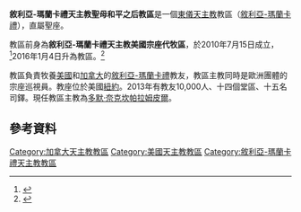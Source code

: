 {{noteTA
|T = zh-cn:叙利亚-玛兰卡礼天主教圣母和平之后教区; zh-tw:敘利亞-瑪蘭卡禮天主教聖母和平之后教區
|1 = zh-cn:和平之后; zh-tw:和平之后; 
}}
{{Infobox Roman Catholic diocese
|Roman Catholic Diocese of=敘利亞-瑪蘭卡禮天主教<br>聖母和平之-{后}-教區
|Latin name of diocese=
|image=Lagekarte CA-US.png
|caption=教區範圍
|location= [[美國|美國]]、[[加拿大|加拿大]]
|territory=
|population=10,000
|rite=[[敘利亞禮|敘利亞禮]]
|eastern church=[[敘利亞-瑪蘭卡禮天主教會|敘利亞-瑪蘭卡禮天主教會]]
|patron=聖母和平之-{后}-
|province= 直屬聖座
|established= 2010年
|cathedral=聖雲仙主教座堂<ref>{{Cite web |url=http://www.syromalankarausa.org/content/st-vincent-de-paul-malankara-catholic-cathedral-parish-elmont |title=St. Vincent de Paul Malankara Catholic Cathedral Parish, Elmont |access-date=2015-04-01 |archive-date=2021-01-16 |archive-url=https://web.archive.org/web/20210116055501/http://syromalankarausa.org/content/st-vincent-de-paul-malankara-catholic-cathedral-parish-elmont |dead-url=no }}</ref>
|co-cathedral=
|leadership= 正權主教
|website=[http://www.syromalankarausa.org/ 官方網頁]
|pope=
|patriarch=
|metropolitan=
|major archbishop=
|ordinary=多默·奈克坎帕拉姆皮爾
|coadjutor archbishop=
|coadjutor bishop=
|auxiliary=
|emeritus=
}}

'''敘利亞-瑪蘭卡禮天主教聖母和平之后教區'''是一個[[東儀天主教|東儀天主教]]教區（[[敘利亞-瑪蘭卡禮天主教會|敘利亞-瑪蘭卡禮]]），直屬聖座。

教區前身為'''敘利亞-瑪蘭卡禮天主教美國宗座代牧區'''，於2010年7月15日成立，<ref>{{Cite web |url=http://www.vatican.va/holy_father/benedict_xvi/apost_constitutions/documents/hf_ben-xvi_apc_20100715_foederate_lt.html |title=成立代牧區的宗座憲令 |accessdate=2013-04-13 |archive-date=2013-03-06 |archive-url=https://web.archive.org/web/20130306132502/http://www.vatican.va/holy_father/benedict_xvi/apost_constitutions/documents/hf_ben-xvi_apc_20100715_foederate_lt.html |dead-url=no }}</ref>2016年1月4日升為教區。<ref>{{Cite web |url=http://saltandlighttv.org/chinese/new-syro-malankar-eparchy-in-canada-and-usa/ |title=美國加拿大成立新瑪蘭卡禮教區 |accessdate=2016-01-05 |archive-date=2016-03-04 |archive-url=https://web.archive.org/web/20160304093327/http://saltandlighttv.org/chinese/new-syro-malankar-eparchy-in-canada-and-usa/ |dead-url=no }}</ref>

教區負責牧養[[美國|美國]]和[[加拿大|加拿大]]的[[敘利亞-瑪蘭卡禮天主教會|敘利亞-瑪蘭卡禮]]教友，教區主教同時是歐洲團體的宗座巡視員。教座位於美國[[紐約|紐約]]。2013年有教友10,000人、十四個堂區、十五名司鐸。現任教區主教為[[多默·奈克坎帕拉姆皮爾|多默·奈克坎帕拉姆皮爾]]。

==參考資料==
{{reflist}}

{{敘利亞-瑪蘭卡禮天主教會教區}}
{{加拿大天主教教區}}
{{美國天主教教區}}

[[Category:加拿大天主教教區|Category:加拿大天主教教區]]
[[Category:美國天主教教區|Category:美國天主教教區]]
[[Category:敘利亞-瑪蘭卡禮天主教教區|Category:敘利亞-瑪蘭卡禮天主教教區]]